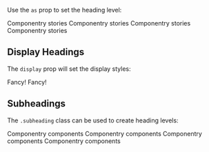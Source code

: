 
<Meta title='Components|Heading' component={Heading} />

<DocsTitle title='Headings' />

Use the `as` prop to set the heading level:

<Heading as='h1'>Componentry stories</Heading>
<Heading as='h2'>Componentry stories</Heading>
<Heading as='h3'>Componentry stories</Heading>
<Heading as='h4'>Componentry stories</Heading>

## Display Headings

The `display` prop will set the display styles:

<Heading display={1}>Fancy!</Heading>
<Heading display={2}>Fancy!</Heading>

## Subheadings

The `.subheading` class can be used to create heading levels:

<Heading>
  Componentry <span className='subheading'>components</span>
</Heading>
<Heading as='h2'>
  Componentry <span className='subheading'>components</span>
</Heading>
<Heading as='h3'>
  Componentry <span className='subheading'>components</span>
</Heading>
<Heading as='h4'>
  Componentry <span className='subheading'>components</span>
</Heading>
